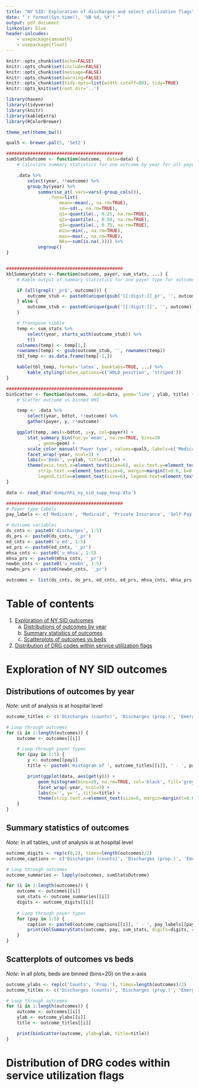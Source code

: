 ```yaml
---
title: "NY SID: Exploration of discharges and select utilization flags"
date: "`r format(Sys.time(), '%B %d, %Y')`"
output: pdf_document
linkcolor: blue
header-inlcudes:
    - usepackage{amsmath}
    - usepackage{float}
---
```



```r
knitr::opts_chunk$set(echo=FALSE)
knitr::opts_chunk$set(include=FALSE)
knitr::opts_chunk$set(message=FALSE)
knitr::opts_chunk$set(warning=FALSE)
knitr::opts_chunk$set(tidy.opts=list(width.cutoff=80), tidy=TRUE)
knitr::opts_knit$set(root.dir='..')
```
```r
library(haven)
library(tidyverse)
library(knitr)
library(kableExtra)
library(RColorBrewer)
```

```r
theme_set(theme_bw())

qual5 <- brewer.pal(5, 'Set2')
```

```r
############################################
sumStatsOutcome <- function(outcome, .data=data) {
	# Calculate summary statistics for one outcome by year for all payer types

	.data %>%
		select(year, !!outcome) %>%
		group_by(year) %>%
			summarise_at(.vars=vars(-group_cols()),
				.funs=list(
					mean=~mean(., na.rm=TRUE),
					sd=~sd(., na.rm=TRUE),
					q1=~quantile(., 0.25, na.rm=TRUE),
					q2=~quantile(., 0.50, na.rm=TRUE),
					q3=~quantile(., 0.75, na.rm=TRUE),
					min=~min(., na.rm=TRUE),
					max=~max(., na.rm=TRUE),
					NAs=~sum(is.na(.)))) %>%
			ungroup()
}


############################################
kblSummaryStats <- function(outcome, payer, sum_stats, ...) {
	# Kable output of summary statistics for one payer type for outcome

	if (all(grepl('_pr$', outcome))) {
		outcome_stub <- paste0(unique(gsub('[[:digit:]]_pr', '', outcome)), payer, '_pr_')
	} else {
		outcome_stub <- paste0(unique(gsub('[[:digit:]]', '', outcome)), payer, '_')
	}

	# Transpose tibble
	temp <- sum_stats %>%
		select(year, starts_with(outcome_stub)) %>%
		t()
	colnames(temp) <- temp[1,]
	rownames(temp) <- gsub(outcome_stub, '', rownames(temp))
	tbl_temp <- as.data.frame(temp[-1,])

	kable(tbl_temp, format='latex', booktabs=TRUE, ...) %>%
		kable_styling(latex_options=c('HOLD_position', 'striped'))
}

############################################
binScatter <- function(outcome, .data=data, geom='line', ylab, title) {
	# Scatter outcome vs binned HHI

	temp <- .data %>%
		select(year, bdtot, !!outcome) %>%
		gather(payer, y, !!outcome)

	ggplot(temp, aes(x=bdtot, y=y, col=payer)) +
		stat_summary_bin(fun.y='mean', na.rm=TRUE, bins=20
			, geom=geom) +
		scale_color_manual('Payer type', values=qual5, labels=c('Medicare', 'Medicaid', 'Private Insurance', 'Self-Pay', 'No charge')) +
		facet_wrap(~year, ncol=3) +
		labs(x='Beds', y=ylab, title=title) +
		theme(axis.text.x=element_text(size=6), axis.text.y=element_text(size=6),
			strip.text.x=element_text(size=6, margin=margin(t=0.6, b=0.6)),
			legend.title=element_text(size=6), legend.text=element_text(size=6), legend.key.size=unit(.5, 'line'), legend.position=c(.5, .15))
}
```

```r
data <- read_dta('dump/hhi_ny_sid_supp_hosp.dta')

############################################
# Payer type labels
pay_labels <- c('Medicare', 'Medicaid', 'Private Insurance', 'Self-Pay', 'No charge')

# Outcome variables
ds_cnts <- paste0('discharges', 1:5)
ds_prs <- paste0(ds_cnts, '_pr')
ed_cnts <- paste0('u_ed', 1:5)
ed_prs <- paste0(ed_cnts, '_pr')
mhsa_cnts <- paste0('u_mhsa', 1:5)
mhsa_prs <- paste0(mhsa_cnts, '_pr')
newbn_cnts <- paste0('u_newbn', 1:5)
newbn_prs <- paste0(newbn_cnts, '_pr')

outcomes <- list(ds_cnts, ds_prs, ed_cnts, ed_prs, mhsa_cnts, mhsa_prs, newbn_cnts, newbn_prs)
```


# Table of contents

1. [Exploration of NY SID outcomes](#exploration-of-ny-sid-outcomes)
	a. [Distributions of outcomes by year](#distributions-of-outcomes-by-year)
	b. [Summary statistics of outcomes](#summary-statistics-of-outcomes)
	c. [Scatterplots of outcomes vs beds](#scatterplots-of-outcomes-vs-beds)
2. [Distribution of DRG codes within service utilization flags](#distribution-of-drg-codes-within-service-utilization-flags)



# Exploration of NY SID outcomes


## Distributions of outcomes by year
*Note:* unit of analysis is at hospital level

```r
outcome_titles <- c('Discharges (counts)', 'Discharges (prop.)', 'Emergency Dept. (counts)', 'Emergency Dept. (prop.)', 'Mental Health/Substance Abuse (counts)', 'Mental Health/Substance Abuse (prop.)', 'Newborn (counts)', 'Newborn (prop.)')

# Loop through outcomes
for (i in 1:length(outcomes)) {
	outcome <- outcomes[[i]]

	# Loop through payer types
	for (pay in 1:5) {
		y <- outcome[[pay]]
		title <- paste0('Histogram of ', outcome_titles[[i]], ' - ', pay_labels[[pay]])

		print(ggplot(data, aes(get(y))) +
			geom_histogram(bins=20, na.rm=TRUE, col='black', fill='grey80') +
			facet_wrap(~year, ncol=3) +
			labs(x='', y='', title=title) +
			theme(strip.text.x=element_text(size=6, margin=margin(t=0.6, b=0.6))))
	}
}
```


## Summary statistics of outcomes
*Note:* in all tables, unit of analysis is at hospital level

```r
outcome_digits <- rep(c(0,2), times=length(outcomes)/2)
outcome_captions <- c('Discharges (counts)', 'Discharges (prop.)', 'Emergency Dept. (counts)', 'Emergency Dept. (prop.)', 'Mental Health/Substance Abuse (counts)', 'Mental Health/Substance Abuse (prop.)', 'Newborn (counts)', 'Newborn (prop.)')

# Loop through outcomes
outcome_summaries <- lapply(outcomes, sumStatsOutcome)

for (i in 1:length(outcomes)) {
	outcome <- outcomes[[i]]
	sum_stats <- outcome_summaries[[i]]
	digits <- outcome_digits[[i]]
	
	# Loop through payer types
	for (pay in 1:5) {
		caption <- paste0(outcome_captions[[i]], ' - ', pay_labels[[pay]])
		print(kblSummaryStats(outcome, pay, sum_stats, digits=digits, caption=caption))
	}
}
```


## Scatterplots of outcomes vs beds
*Note:* in all plots, beds are binned (bins=20) on the x-axis

```r
outcome_ylabs <- rep(c('Counts', 'Prop.'), times=length(outcomes)/2)
outcome_titles <- c('Discharges (counts)', 'Discharges (prop.)', 'Emergency Dept. (counts)', 'Emergency Dept. (prop.)', 'Mental Health/Substance Abuse (counts)', 'Mental Health/Substance Abuse (prop.)', 'Newborn (counts)', 'Newborn (prop.)')

# Loop through outcomes
for (i in 1:length(outcomes)) {
	outcome <- outcomes[[i]]
	ylab <- outcome_ylabs[[i]]
	title <- outcome_titles[[i]]

	print(binScatter(outcome, ylab=ylab, title=title))
}
```


# Distribution of DRG codes within service utilization flags
